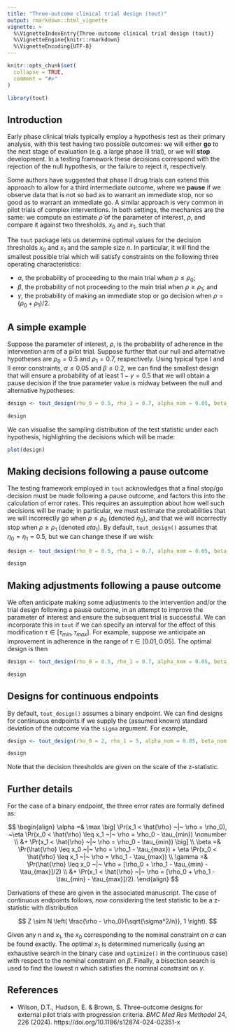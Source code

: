 ```yaml
---
title: "Three-outcome clinical trial design (tout)"
output: rmarkdown::html_vignette
vignette: >
  %\VignetteIndexEntry{Three-outcome clinical trial design (tout)}
  %\VignetteEngine{knitr::rmarkdown}
  %\VignetteEncoding{UTF-8}
---
```


```r
knitr::opts_chunk$set(
  collapse = TRUE,
  comment = "#>"
)
```

```r
library(tout)
```

## Introduction

Early phase clinical trials typically employ a hypothesis test as their primary analysis, with this test having two possible outcomes: we will either **go** to the next stage of evaluation (e.g. a large phase III trial), or we will **stop** development. In a testing framework these decisions correspond with the rejection of the null hypothesis, or the failure to reject it, respectively.

Some authors have suggested that phase II drug trials can extend this approach to allow for a third intermediate outcome, where we **pause** if we observe data that is not so bad as to warrant an immediate stop, nor so good as to warrant an immediate go. A similar approach is very common in pilot trials of complex interventions. In both settings, the mechanics are the same: we compute an estimate $\hat{\rho}$ of the parameter of interest, $\rho$, and compare it against two thresholds, $x_0$ and $x_1$, such that

\begin{equation}\label{eqn:three_outcome}
\text{Decision} = 
\begin{cases}
\text{go} & \text{ if } \hat{\rho} \geq x_1 \\
\text{pause} & \text{ if } x_0 < \hat{\rho} < x_1 \\
\text{stop} & \text{ if } \hat{\rho} < x_0. \\
\end{cases}
\end{equation}

The `tout` package lets us determine optimal values for the decision thresholds $x_0$ and $x_1$ and the sample size $n$. In particular, it will find the smallest possible trial which will satisfy constraints on the following three operating characteristics:

- $\alpha$, the probability of proceeding to the main trial when $\rho \leq \rho_0$;
- $\beta$, the probability of not proceeding to the main trial when $\rho \geq \rho_1$; and
- $\gamma$, the probability of making an immediate stop or go decision when $\rho = (\rho_0 + \rho_1)/2$.

## A simple example

Suppose the parameter of interest, $\rho$, is the probability of adherence in the intervention arm of a pilot trial. Suppose further that our null and alternative hypotheses are $\rho_0 = 0.5$ and $\rho_1 = 0.7$, respectively. Using typical type I and II error constraints, $\alpha \leq 0.05$ and $\beta \leq 0.2$, we can find the smallest design that will ensure a probability of at least $1 - \gamma = 0.5$ that we will obtain a pause decision if the true parameter value is midway between the null and alternative hypotheses:

```r
design <- tout_design(rho_0 = 0.5, rho_1 = 0.7, alpha_nom = 0.05, beta_nom  = 0.2, gamma_nom = 0.5)

design
```
We can visualise the sampling distribution of the test statistic under each hypothesis, highlighting the decisions which will be made:

```r
plot(design)
```

## Making decisions following a pause outcome

The testing framework employed in `tout` acknowledges that a final stop/go decision must be made following a pause outcome, and factors this into the calculation of error rates. This requires an assumption about how well such decisions will be made; in particular, we must estimate the probabilities that we will incorrectly go when $\rho \leq \rho_0$ (denoted $\eta_0$), and that we will incorrectly stop when $\rho \geq \rho_1$ (denoted $eta_1$). By default, `tout_design()` assumes that $\eta_0 = \eta_1 = 0.5$, but we can change these if we wish:

```r
design <- tout_design(rho_0 = 0.5, rho_1 = 0.7, alpha_nom = 0.05, beta_nom  = 0.2, gamma_nom = 0.5, eta_0 = 0.3, eta_1 = 0.4)

design
```

## Making adjustments following a pause outcome

We often anticipate making some adjustments to the intervention and/or the trial design following a pause outcome, in an attempt to improve the parameter of interest and ensure the subsequent trial is successful. We can incorporate this in `tout` if we can specify an interval for the effect of this modification $\tau \in [\tau_{min}, \tau_{max}]$. For example, suppose we anticipate an improvement in adherence in the range of $\tau \in [0.01, 0.05]$. The optimal design is then

```r
design <- tout_design(rho_0 = 0.5, rho_1 = 0.7, alpha_nom = 0.05, beta_nom  = 0.2, gamma_nom = 0.5, tau = c(0.01, 0.05))

design
```

## Designs for continuous endpoints

By default, `tout_design()` assumes a binary endpoint. We can find designs for continuous endpoints if we supply the (assumed known) standard deviation of the outcome via the `sigma` argument. For example,

```r
design <- tout_design(rho_0 = 2, rho_1 = 5, alpha_nom = 0.05, beta_nom  = 0.2, gamma_nom = 0.5, sigma = 7, tau = c(1, 2), max_n = 500)

design
```

Note that the decision thresholds are given on the scale of the z-statistic.

## Further details

For the case of a binary endpoint, the three error rates are formally defined as:

$$
\begin{align}
\alpha =& \max \big[ \Pr(x_1 < \hat{\rho} ~|~ \rho = \rho_0), ~\eta \Pr(x_0 < \hat{\rho} \leq x_1 ~|~ \rho = \rho_0 - \tau_{min}) \nonumber \\
&+ \Pr(x_1 < \hat{\rho} ~|~ \rho = \rho_0 - \tau_{min}) \big] \\
\beta =& \Pr(\hat{\rho} \leq x_0 ~|~ \rho = \rho_1 - \tau_{max}) + \eta \Pr(x_0 < \hat{\rho} \leq x_1 ~|~ \rho = \rho_1 - \tau_{max}) \\
\gamma =& \Pr(\hat{\rho} \leq x_0 ~|~ \rho = [\rho_0 + \rho_1 - \tau_{min} - \tau_{max}]/2) \\
&+ \Pr(x_1 < \hat{\rho} ~|~ \rho = [\rho_0 + \rho_1 - \tau_{min} - \tau_{max}]/2).
\end{align}
$$

Derivations of these are given in the associated manuscript. The case of continuous endpoints follows, now considering the test statistic to be a z-statistic with distribution

$$
Z \sim N \left( \frac{\rho - \rho_0}{\sqrt{\sigma^2/n}}, 1 \right).
$$

Given any $n$ and $x_1$, the $x_0$ corresponding to the nominal constraint on $\alpha$ can be found exactly. The optimal $x_1$ is determined numerically (using an exhaustive search in the binary case and `optimize()` in the continuous case) with respect to the nominal constraint on $\beta$. Finally, a bisection search is used to find the lowest $n$ which satisfies the nominal constraint on $\gamma$.

## References

- Wilson, D.T., Hudson, E. & Brown, S. Three-outcome designs for external pilot trials with progression criteria. _BMC Med Res Methodol_ 24, 226 (2024). https://doi.org/10.1186/s12874-024-02351-x


